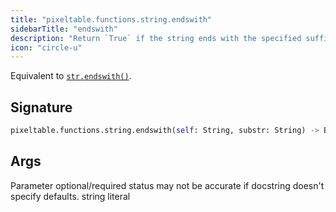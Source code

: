 ```yaml
---
title: "pixeltable.functions.string.endswith"
sidebarTitle: "endswith"
description: "Return `True` if the string ends with the specified suffix, otherwise return `False`."
icon: "circle-u"
---
```

Equivalent to [`str.endswith()`](https://docs.python.org/3/library/stdtypes.html#str.endswith).


## Signature

```python
pixeltable.functions.string.endswith(self: String, substr: String) -> Bool
```

## Args

<Note>
Parameter optional/required status may not be accurate if docstring doesn't specify defaults.
</Note>

<ParamField path="substr" type="String" required>
  string literal


</ParamField>

